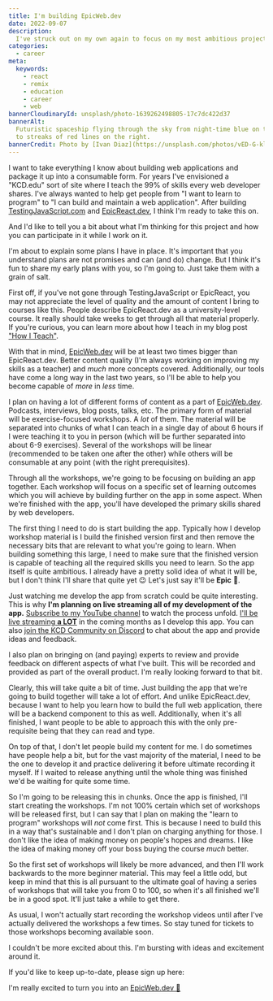 ```yaml
---
title: I'm building EpicWeb.dev
date: 2022-09-07
description:
  I've struck out on my own again to focus on my most ambitious project yet.
categories:
  - career
meta:
  keywords:
    - react
    - remix
    - education
    - career
    - web
bannerCloudinaryId: unsplash/photo-1639262498805-17c7dc422d37
bannerAlt:
  Futuristic spaceship flying through the sky from night-time blue on the left
  to streaks of red lines on the right.
bannerCredit: Photo by [Ivan Diaz](https://unsplash.com/photos/vED-G-klEjo)
---
```


I want to take everything I know about building web applications and package it
up into a consumable form. For years I've envisioned a "KCD.edu" sort of site
where I teach the 99% of skills every web developer shares. I've always wanted
to help get people from "I want to learn to program" to "I can build and
maintain a web application". After building
[TestingJavaScript.com](https://testingjavascript.com) and
[EpicReact.dev](https://epicreact.dev), I think I'm ready to take this on.

And I'd like to tell you a bit about what I'm thinking for this project and how
you can participate in it while I work on it.

<callout-warning class="aside">
  I'm about to explain some plans I have in place. It's important that you
  understand plans are not promises and can (and do) change. But I think it's
  fun to share my early plans with you, so I'm going to. Just take them with a
  grain of salt.
</callout-warning>

First off, if you've not gone through TestingJavaScript or EpicReact, you may
not appreciate the level of quality and the amount of content I bring to courses
like this. People describe EpicReact.dev as a university-level course. It really
should take weeks to get through all that material properly. If you're curious,
you can learn more about how I teach in my blog post
["How I Teach"](/blog/how-i-teach).

With that in mind, [EpicWeb.dev](https://epicweb.dev) will be at least two times
bigger than EpicReact.dev. Better content quality (I'm always working on
improving my skills as a teacher) and _much_ more concepts covered.
Additionally, our tools have come a long way in the last two years, so I'll be
able to help you become capable of _more_ in _less_ time.

I plan on having a lot of different forms of content as a part of
[EpicWeb.dev](https://epicweb.dev). Podcasts, interviews, blog posts, talks,
etc. The primary form of material will be exercise-focused workshops. A _lot_ of
them. The material will be separated into chunks of what I can teach in a single
day of about 6 hours if I were teaching it to you in person (which will be
further separated into about 6-9 exercises). Several of the workshops will be
linear (recommended to be taken one after the other) while others will be
consumable at any point (with the right prerequisites).

Through all the workshops, we're going to be focusing on building an app
together. Each workshop will focus on a specific set of learning outcomes which
you will achieve by building further on the app in some aspect. When we're
finished with the app, you'll have developed the primary skills shared by web
developers.

The first thing I need to do is start building the app. Typically how I develop
workshop material is I build the finished version first and then remove the
necessary bits that are relevant to what you're going to learn. When building
something this large, I need to make sure that the finished version is capable
of teaching all the required skills you need to learn. So the app itself is
quite ambitious. I already have a pretty solid idea of what it will be, but I
don't think I'll share that quite yet 😉 Let's just say it'll be **Epic** 🌌.

Just watching me develop the app from scratch could be quite interesting. This
is why **I'm planning on live streaming all of my development of the app.**
[Subscribe to my YouTube channel](https://kcd.im/YouTube) to watch the process
unfold. [I'll be live streaming **a LOT**](/live) in the coming months as I
develop this app. You can also [join the KCD Community on Discord](/discord) to
chat about the app and provide ideas and feedback.

I also plan on bringing on (and paying) experts to review and provide feedback
on different aspects of what I've built. This will be recorded and provided as
part of the overall product. I'm really looking forward to that bit.

Clearly, this will take quite a bit of time. Just building the app that we're
going to build together will take a lot of effort. And unlike EpicReact.dev,
because I want to help you learn how to build the full web application, there
will be a backend component to this as well. Additionally, when it's all
finished, I want people to be able to approach this with the only pre-requisite
being that they can read and type.

On top of that, I don't let people build my content for me. I do sometimes have
people help a bit, but for the vast majority of the material, I need to be the
one to develop it and practice delivering it before ultimate recording it
myself. If I waited to release anything until the whole thing was finished we'd
be waiting for quite some time.

So I'm going to be releasing this in chunks. Once the app is finished, I'll
start creating the workshops. I'm not 100% certain which set of workshops will
be released first, but I can say that I plan on making the "learn to program"
workshops will _not_ come first. This is because I need to build this in a way
that's sustainable and I don't plan on charging anything for those. I don't like
the idea of making money on people's hopes and dreams. I like the idea of making
money off your boss buying the course _much_ better.

So the first set of workshops will likely be more advanced, and then I'll work
backwards to the more beginner material. This may feel a little odd, but keep in
mind that this is all pursuant to the ultimate goal of having a series of
workshops that will take you from 0 to 100, so when it's all finished we'll be
in a good spot. It'll just take a while to get there.

As usual, I won't actually start recording the workshop videos until after I've
actually delivered the workshops a few times. So stay tuned for tickets to those
workshops becoming available soon.

I couldn't be more excited about this. I'm bursting with ideas and excitement
around it.

If you'd like to keep up-to-date, please sign up here:

<SubscribeForm
  formId="epicweb-blog-post"
  convertKitTagId="3292661"
  convertKitFormId="3547851"
/>

I'm really excited to turn you into an [EpicWeb.dev 🌌](https://epicweb.dev)
